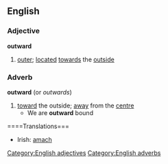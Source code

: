 ==English==
===Adjective===
'''outward'''
#[[outer]]; [[located]] [[towards]] the [[outside]]
===Adverb===
'''outward'''  (or ''outwards'')
#[[toward]] the outside; [[away]] from the [[centre]]
#* We are '''outward''' bound
====Translations===
*Irish: [[amach]]

[[Category:English adjectives]]
[[Category:English adverbs]]